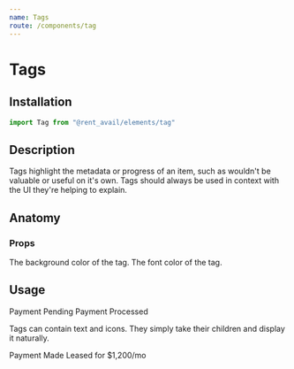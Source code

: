 ```yaml
---
name: Tags
route: /components/tag
---
```



# Tags

<Status status="production" />

## Installation

```js
import Tag from "@rent_avail/elements/tag"
```

## Description

Tags highlight the metadata or progress of an item, such as wouldn't be valuable or useful on it's own. Tags should always be used in context with the UI they're helping to explain.

## Anatomy

### Props

<Prop name="bg" type="string" defaultValue="#f9de89">
  The background color of the tag.
</Prop>

<Prop name="color" type="string" defaultValue="#2d2d2d">
  The font color of the tag.
</Prop>

## Usage

<Playground>
  <Tag>Payment Pending</Tag>
  <Tag bg={colors.green_500} color={colors.green_900}>
    Payment Processed
  </Tag>
</Playground>

Tags can contain text and icons. They simply take their children and display it naturally.

<Playground>
  <Tag bg={colors.blue_500} color={colors.ui_100}>
    <Anchor /> Payment Made
  </Tag>
  <Tag bg={colors.green_300}>Leased for $1,200/mo</Tag>
</Playground>
